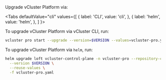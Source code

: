 
Upgrade vCluster Platform via:

<Tabs
  defaultValue="cli"
  values={[
    { label: 'CLI', value: 'cli', },
    { label: 'helm', value: 'helm', },
  ]
}>
<TabItem value="cli">

To upgrade vCluster Platform via vCluster CLI, run:

```bash
vcluster pro start --upgrade --version=$VERSION --values=vcluster-pro.yaml
```

</TabItem>
<TabItem value="helm">

To upgrade vCluster Platform via `helm`, run:

```bash
helm upgrade loft vcluster-control-plane -n vcluster-pro --repository-config '' --repo https://charts.loft.sh \
  --version $VERSION \
  --reuse-values \
  -f vcluster-pro.yaml
```

</TabItem>
</Tabs>
